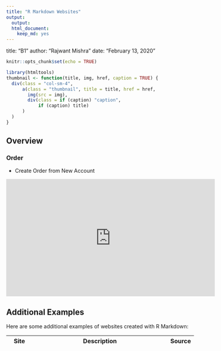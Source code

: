 ---
title: "R Markdown Websites"
output: 
  output: 
  html_document: 
    keep_md: yes
---

title: "B1"
author: "Rajwant Mishra"
date: "February 13, 2020"


```{r setup, include=FALSE}
knitr::opts_chunk$set(echo = TRUE)

library(htmltools)
thumbnail <- function(title, img, href, caption = TRUE) {
  div(class = "col-sm-4",
      a(class = "thumbnail", title = title, href = href,
        img(src = img),
        div(class = if (caption) "caption",
            if (caption) title)
      )
  )
}
```


## Overview {.tabset .tabset-pills}

### Order
+ Create Order from New Account

<iframe width="560" height="315" src="https://www.youtube.com/embed/Nkltcq12o94" frameborder="0" allow="accelerometer; autoplay; encrypted-media; gyroscope; picture-in-picture" allowfullscreen></iframe>

## Additional Examples

Here are some additional examples of websites created with R Markdown: 

Site|Description|Source
|----------|--------------------------------------------------|---------|






